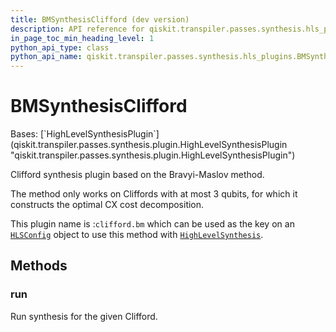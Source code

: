 ```yaml
---
title: BMSynthesisClifford (dev version)
description: API reference for qiskit.transpiler.passes.synthesis.hls_plugins.BMSynthesisClifford in the dev version of qiskit
in_page_toc_min_heading_level: 1
python_api_type: class
python_api_name: qiskit.transpiler.passes.synthesis.hls_plugins.BMSynthesisClifford
---
```


# BMSynthesisClifford

<Class id="qiskit.transpiler.passes.synthesis.hls_plugins.BMSynthesisClifford" isDedicatedPage={true} github="https://github.com/Qiskit/qiskit/tree/main/qiskit/transpiler/passes/synthesis/hls_plugins.py#L618-L638" signature="qiskit.transpiler.passes.synthesis.hls_plugins.BMSynthesisClifford" modifiers="class">
  Bases: [`HighLevelSynthesisPlugin`](qiskit.transpiler.passes.synthesis.plugin.HighLevelSynthesisPlugin "qiskit.transpiler.passes.synthesis.plugin.HighLevelSynthesisPlugin")

  Clifford synthesis plugin based on the Bravyi-Maslov method.

  The method only works on Cliffords with at most 3 qubits, for which it constructs the optimal CX cost decomposition.

  This plugin name is :`clifford.bm` which can be used as the key on an [`HLSConfig`](qiskit.transpiler.passes.HLSConfig "qiskit.transpiler.passes.HLSConfig") object to use this method with [`HighLevelSynthesis`](qiskit.transpiler.passes.HighLevelSynthesis "qiskit.transpiler.passes.HighLevelSynthesis").

  ## Methods

  ### run

  <Function id="qiskit.transpiler.passes.synthesis.hls_plugins.BMSynthesisClifford.run" github="https://github.com/Qiskit/qiskit/tree/main/qiskit/transpiler/passes/synthesis/hls_plugins.py#L628-L638" signature="run(high_level_object, coupling_map=None, target=None, qubits=None, **options)">
    Run synthesis for the given Clifford.
  </Function>
</Class>

